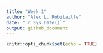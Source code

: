 ```yaml
---
title: "Week 1"
author: "Alec L. Robitaille"
date: "`r Sys.Date()`"
output: github_document
---
```


```r
knitr::opts_chunk$set(echo = TRUE)
```
